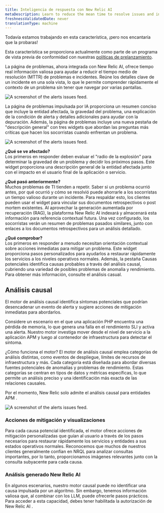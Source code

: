 ```yaml
---
title: Inteligencia de respuesta con New Relic AI
metaDescription: Learn to reduce the mean time to resolve issues and incidents by using New Relic AI with response intelligence.
freshnessValidatedDate: never
translationType: machine
---
```


<Callout title="avance">
  Todavía estamos trabajando en esta característica, ¡pero nos encantaría que la probaras!

  Esta característica se proporciona actualmente como parte de un programa de vista previa de conformidad con nuestras [políticas de prelanzamiento](/docs/licenses/license-information/referenced-policies/new-relic-pre-release-policy).
</Callout>

La página de problemas, ahora integrada con New Relic AI, ofrece tiempo real información valiosa para ayudar a reducir el tiempo medio de resolución (MTTR) de problemas e incidentes. Reúne los detalles clave de un incidente en una sola vista, lo que le permite comprender rápidamente el contexto de un problema sin tener que navegar por varias pantallas.

<img
  title="The alerts issues feed."
  alt="A screenshot of the alerts issues
  feed."
  src="/images/accounts_screenshot-full_issue-feed.webp"
/>

La página de problemas impulsada por IA proporciona un resumen conciso que incluye la entidad afectada, la gravedad del problema, una explicación de la condición de alerta y detalles adicionales para ayudar con la depuración. Además, la página de problemas incluye una nueva pestaña de &quot;descripción general&quot; con tres widgets que abordan las preguntas más críticas que hacen los socorristas cuando enfrentan un problema.

<img
  title="The alerts issues feed."
  alt="A screenshot of the alerts issues
  feed."
  src="/images/nr-ai-summary.webp"
/>

**¿Qué se ve afectado?**<br /> Los primeros en responder deben evaluar el &quot;radio de la explosión&quot; para determinar la gravedad de un problema y decidir los próximos pasos. Este widget proporciona una descripción general de la entidad afectada junto con el impacto en el usuario final de la aplicación o servicio.

**¿Qué pasó anteriormente?**<br /> Muchos problemas de TI tienden a repetir. Saber si un problema ocurrió antes, por qué ocurrió y cómo se resolvió puede ahorrarle a los socorristas un tiempo valioso durante un incidente. Para respaldar esto, los clientes pueden usar el widget para vincular sus documentos retrospectivos o post mortem existentes. Al aprovechar la generación aumentada por recuperación (RAG), la plataforma New Relic AI indexará y almacenará esta información para referencia contextual futura. Una vez configurado, los socorristas verán un resumen de problemas pasados similares, junto con enlaces a los documentos retrospectivos para un análisis detallado.

**¿Qué comprobar?**<br /> Los primeros en responder a menudo necesitan orientación contextual sobre acciones inmediatas para mitigar un problema. Este widget proporciona pasos personalizados para ayudarlos a restaurar rápidamente los servicios a los niveles operativos normales. Además, la pestaña Causas potenciales identifica causas probables a través del análisis causal, cubriendo una variedad de posibles problemas de anomalía y rendimiento. Para obtener más información, consulte el análisis casual.

## Análisis causal

El motor de análisis causal identifica síntomas potenciales que podrían desencadenar un evento de alerta y sugiere acciones de mitigación inmediatas para abordarlos.

Considere un escenario en el que una aplicación PHP encuentra una pérdida de memoria, lo que genera una falla en el rendimiento SLI y activa una alerta. Nuestro motor investiga mover desde el nivel de servicio a la aplicación APM y luego al contenedor de infraestructura para detectar el síntoma.

¿Cómo funciona el motor? El motor de análisis causal emplea categorías de análisis distintas, como eventos de despliegue, límites de recursos de infraestructura y más. Cada categoría está diseñada para abordar diversas fuentes potenciales de anomalías y problemas de rendimiento. Estas categorías se centran en tipos de datos y métricas específicas, lo que permite un análisis preciso y una identificación más exacta de las relaciones causales.

Por el momento, New Relic solo admite el análisis causal para entidades APM .

<img
  title="The alerts issues feed."
  alt="A screenshot of the alerts issues
  feed."
  src="/images/potential_issues.webp"
/>

### Acciones de mitigación y visualizaciones

Para cada causa potencial identificada, el motor ofrece acciones de mitigación personalizadas que guían al usuario a través de los pasos necesarios para restaurar rápidamente los servicios y entidades a sus estados operativos normales. Reconocemos que muchos de nuestros clientes generalmente confían en NRQL para analizar consultas importantes, por lo tanto, proporcionamos imágenes relevantes junto con la consulta subyacente para cada causa.

### Análisis generado New Relic AI

En algunos escenarios, nuestro motor causal puede no identificar una causa impulsada por un algoritmo. Sin embargo, tenemos información valiosa que, al combinar con los LLM, puede ofrecerle pasos prácticos. Para acceder a esta capacidad, debes tener habilitada la autorización de New Relic AI .